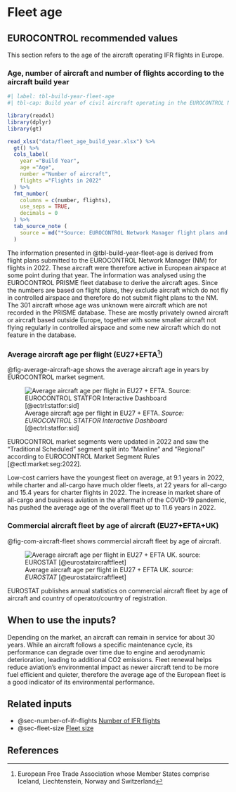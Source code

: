 # Fleet age {#sec-fleet-age}

##	EUROCONTROL recommended values

This section refers to the age of the aircraft operating IFR flights in Europe.

### Age, number of aircraft and number of flights according to the aircraft build year

```r
#| label: tbl-build-year-fleet-age 
#| tbl-cap: Build year of civil aircraft operating in the EUROCONTROL Network Manager airspace in Europe in 2022

library(readxl)
library(dplyr)
library(gt)

read_xlsx("data/fleet_age_build_year.xlsx") %>% 
  gt() %>% 
  cols_label(
    year ="Build Year",
    age ="Age",
    number ="Number of aircraft",
    flights ="Flights in 2022"
  ) %>% 
  fmt_number(
    columns = c(number, flights),
    use_seps = TRUE,
    decimals = 0
  ) %>% 
  tab_source_note (
    source = md("*Source: EUROCONTROL Network Manager flight plans and PRISME fleet data, March 2023.*")
  )
```

The information presented in @tbl-build-year-fleet-age is derived from flight plans submitted to the EUROCONTROL Network Manager (NM) for flights in 2022. These aircraft were therefore active in European airspace at some point during that year. The information was analysed using the EUROCONTROL PRISME fleet database to derive the aircraft ages. Since the numbers are based on flight plans, they exclude aircraft which do not fly in controlled airspace and therefore do not submit flight plans to the NM. The 301 aircraft whose age was unknown were aircraft which are not recorded in the PRISME database. These are mostly privately owned aircraft or aircraft based outside Europe, together with some smaller aircraft not flying regularly in controlled airspace and some new aircraft which do not feature in the database.

### Average aircraft age per flight (EU27+EFTA^[European Free Trade Association whose Member States comprise Iceland, Liechtenstein, Norway and Switzerland]) 

@fig-average-aircraft-age shows the average aircraft age in years by EUROCONTROL market segment.
 
![Average aircraft age per flight in EU27 + EFTA. *Source: EUROCONTROL STATFOR Interactive Dashboard* [@ectrl:statfor:sid]](figures/aircraft_age_per_flight.svg){#fig-average-aircraft-age}


:::{.callout-note}
EUROCONTROL market segments were updated in 2022 and saw the “Traditional Scheduled” segment split into “Mainline” and “Regional” according to EUROCONTROL Market Segment Rules [@ectl:market:seg:2022].
:::

Low-cost carriers have the youngest fleet on average, at 9.1 years in 2022, while charter and all-cargo have much older fleets, at 22 years for all-cargo and 15.4 years for charter flights in 2022. The increase in market share of all-cargo and business aviation in the aftermath of the COVID-19 pandemic, has pushed the average age of the overall fleet up to 11.6 years in 2022.

### Commercial aircraft fleet by age of aircraft (EU27+EFTA+UK) 

@fig-com-aircraft-fleet shows commercial aircraft fleet by age of aircraft.

![Average aircraft age per flight in EU27 + EFTA UK. *source: EUROSTAT* [@eurostataircraftfleet]](figures/aircraft-fleet-by-age.svg){#fig-com-aircraft-fleet}


EUROSTAT publishes annual statistics on commercial aircraft fleet by age of aircraft and country of operator/country of registration.

## When to use the inputs?

Depending on the market, an aircraft can remain in service for about 30 years. While an aircraft follows a specific maintenance cycle, its performance can degrade over time due to engine and aerodynamic deterioration, leading to additional CO2 emissions. Fleet renewal helps reduce aviation’s environmental impact as newer aircraft tend to be more fuel efficient and quieter, therefore the average age of the European fleet is a good indicator of its environmental performance.

## Related inputs

  * @sec-number-of-ifr-flights [Number of IFR flights](#sec-number-of-ifr-flights)
  * @sec-fleet-size [Fleet size](#sec-fleet-size)

## References